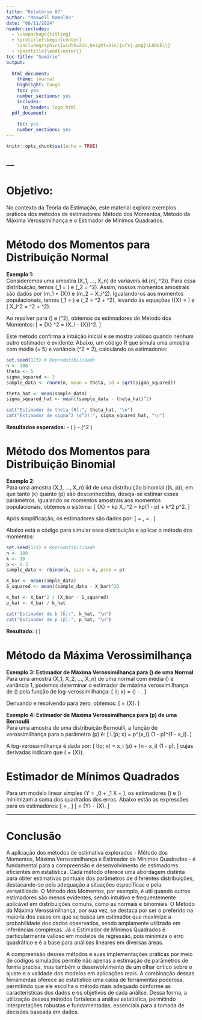 ```yaml
---
title: "Relatório 07"
author: "Maxwell Ramalho"
date: "08/11/2024"
header-includes:
  - \usepackage{titling}
  - \pretitle{\begin{center}
    \includegraphics[width=2in,height=2in]{ufsj.png}\LARGE\\}
  - \posttitle{\end{center}}
toc-title: "Sumário"
output:
  
  html_document:
    theme: journal
    highlight: tango
    toc: yes
    number_sections: yes
    includes:
      in_header: logo.html
  pdf_document:
    
    toc: yes
    number_sections: yes
---
```


```r
knitr::opts_chunk$set(echo = TRUE)
```
--- 
---

# Objetivo:  
No contexto da Teoria da Estimação, este material explora exemplos práticos dos métodos de estimadores: Método dos Momentos, Método da Máxima Verossimilhança e o Estimador de Mínimos Quadrados.

# Método dos Momentos para Distribuição Normal

**Exemplo 1:**  
Consideremos uma amostra \(X_1, ..., X_n\) de variáveis iid \(n(\theta, \sigma^2)\). Para essa distribuição, temos \(\theta_1 = \theta\) e \(\theta_2 = \sigma^2\). Assim, nossos momentos amostrais são dados por \(m_1 = \bar{X}\) e \(m_2 = \frac{1}{n} \sum X_i^2\). Igualando-os aos momentos populacionais, temos \(\mu_1 = \theta\) e \(\mu_2 = \theta^2 + \sigma^2\), levando às equações \(\bar{X} = \theta\) e \(\frac{1}{n} \sum X_i^2 = \theta^2 + \sigma^2\).

Ao resolver para \(\theta\) e \(\sigma^2\), obtemos os estimadores do Método dos Momentos:
\[
\hat{\theta} = \bar{X} \quad \text{e} \quad \hat{\sigma}^2 = \frac{1}{n} \sum (X_i - \bar{X})^2.
\]

Este método confirma a intuição inicial e se mostra valioso quando nenhum outro estimador é evidente. Abaixo, um código R que simula uma amostra com média \(\theta = 5\) e variância \(\sigma^2 = 2\), calculando os estimadores:

```r
set.seed(123) # Reprodutibilidade
n <- 100
theta <- 5
sigma_squared <- 2
sample_data <- rnorm(n, mean = theta, sd = sqrt(sigma_squared))

theta_hat <- mean(sample_data)
sigma_squared_hat <- mean((sample_data - theta_hat)^2)

cat("Estimador de theta (θ̂):", theta_hat, "\n")
cat("Estimador de sigma^2 (σ̂^2):", sigma_squared_hat, "\n")
```

**Resultados esperados:**
- \(\hat{\theta} \approx 4.96\)
- \(\hat{\sigma}^2 \approx 1.83\)

# Método dos Momentos para Distribuição Binomial

**Exemplo 2:**  
Para uma amostra \(X_1, ..., X_n\) iid de uma distribuição binomial \((k, p)\), em que tanto \(k\) quanto \(p\) são desconhecidos, deseja-se estimar esses parâmetros. Igualando os momentos amostrais aos momentos populacionais, obtemos o sistema:
\[
\bar{X} = kp \quad \text{e} \quad \frac{1}{n} \sum X_i^2 = kp(1 - p) + k^2 p^2.
\]

Após simplificação, os estimadores são dados por:
\[
\hat{k} = \frac{\bar{X}^2}{\bar{X} - \frac{1}{n} \sum (X_i - \bar{X})^2}, \quad \hat{p} = \frac{\bar{X}}{\hat{k}}.
\]

Abaixo está o código para simular essa distribuição e aplicar o método dos momentos:

```r
set.seed(123) # Reprodutibilidade
n <- 100
k <- 10
p <- 0.3
sample_data <- rbinom(n, size = k, prob = p)

X_bar <- mean(sample_data)
S_squared <- mean((sample_data - X_bar)^2)

k_hat <- X_bar^2 / (X_bar - S_squared)
p_hat <- X_bar / k_hat

cat("Estimador de k (k̂):", k_hat, "\n")
cat("Estimador de p (p̂):", p_hat, "\n")
```

**Resultado:** \(\hat{p} \approx 0.305\)

# Método da Máxima Verossimilhança

**Exemplo 3: Estimador de Máxima Verossimilhança para \(\mu\) de uma Normal**  
Para uma amostra \(X_1, X_2, ..., X_n\) de uma normal com média \(\mu\) e variância 1, podemos determinar o estimador de máxima verossimilhança de \(\mu\) pela função de log-verossimilhança:
\[
l(\mu; x) = \frac{n}{2} \log \left(\frac{1}{2\pi}\right) - \frac{\sum (x_i - \mu)^2}{2}.
\]

Derivando e resolvendo para zero, obtemos:
\[
\hat{\mu} = \bar{X}.
\]

**Exemplo 4: Estimador de Máxima Verossimilhança para \(p\) de uma Bernoulli**  
Para uma amostra de uma distribuição Bernoulli, a função de verossimilhança para o parâmetro \(p\) é:
\[
L(p; x) = \prod p^{x_i} (1 - p)^{1 - x_i}.
\]

A log-verossimilhança é dada por:
\[
l(p; x) = \sum x_i \log(p) + (n - \sum x_i) \log(1 - p),
\]
cujas derivadas indicam que \(\hat{p} = \bar{X}\).

# Estimador de Mínimos Quadrados

Para um modelo linear simples \(Y = \beta_0 + \beta_1 X + \epsilon\), os estimadores \(\hat{\beta_0}\) e \(\hat{\beta_1}\) minimizam a soma dos quadrados dos erros. Abaixo estão as expressões para os estimadores:
\[
\hat{\beta_1} = \frac{\sum (Y_i X_i) - \frac{1}{n} \sum Y_i \sum X_i}{\sum X_i^2 - \frac{1}{n} \left(\sum X_i\right)^2},
\]
\[
\hat{\beta_0} = \bar{Y} - \hat{\beta_1} \bar{X}.
\]

---

# Conclusão


A aplicação dos métodos de estimativa explorados - Método dos Momentos, Máxima Verossimilhança e Estimador de Mínimos Quadrados - é fundamental para a compreensão e desenvolvimento de estimadores eficientes em estatística. Cada método oferece uma abordagem distinta para obter estimativas pontuais dos parâmetros de diferentes distribuições, destacando-se pela adequação a situações específicas e pela versatilidade. O Método dos Momentos, por exemplo, é útil quando outros estimadores são menos evidentes, sendo intuitivo e frequentemente aplicável em distribuições comuns, como as normais e binomiais. O Método da Máxima Verossimilhança, por sua vez, se destaca por ser o preferido na maioria dos casos em que se busca um estimador que maximize a probabilidade dos dados observados, sendo amplamente utilizado em inferências complexas. Já o Estimador de Mínimos Quadrados é particularmente valioso em modelos de regressão, pois minimiza o erro quadrático e é a base para análises lineares em diversas áreas.

A compreensão desses métodos e suas implementações práticas por meio de códigos simulados permite não apenas a estimação de parâmetros de forma precisa, mas também o desenvolvimento de um olhar crítico sobre o ajuste e a validade dos modelos em aplicações reais. A combinação dessas ferramentas oferece ao estatístico uma caixa de ferramentas poderosa, permitindo que ele escolha o método mais adequado conforme as características dos dados e os objetivos de cada análise. Dessa forma, a utilização desses métodos fortalece a análise estatística, permitindo interpretações robustas e fundamentadas, essenciais para a tomada de decisões baseada em dados.

